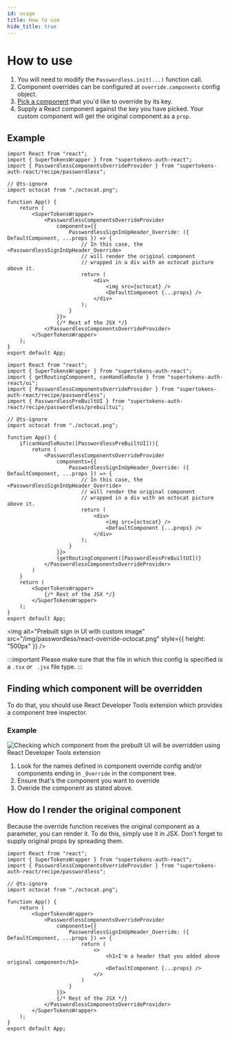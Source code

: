 ```yaml
---
id: usage
title: How to use
hide_title: true
---
```



# How to use

1. You will need to modify the `Passwordless.init(...)` function call.
2. Component overrides can be configured at `override.components` config object.
3. [Pick a component](#finding-which-component-will-be-overridden) that you'd like to override by its key.
4. Supply a React component against the key you have picked. Your custom component will get the original component as a `prop`.

## Example
<FrontendSDKTabs>
<TabItem value="reactjs">

<Question
    question="Do you use react-router-dom?">
<Answer title="Yes">

```tsx
import React from "react";
import { SuperTokensWrapper } from "supertokens-auth-react";
import { PasswordlessComponentsOverrideProvider } from "supertokens-auth-react/recipe/passwordless";

// @ts-ignore
import octocat from "./octocat.png";

function App() {
    return (
        <SuperTokensWrapper>
            <PasswordlessComponentsOverrideProvider
                components={{
                    PasswordlessSignInUpHeader_Override: ({ DefaultComponent, ...props }) => {
                        // In this case, the <PasswordlessSignInUpHeader_Override> 
                        // will render the original component
                        // wrapped in a div with an octocat picture above it.
                        return (
                            <div>
                                <img src={octocat} />
                                <DefaultComponent {...props} />
                            </div>
                        );
                    }
                }}>
                {/* Rest of the JSX */}
            </PasswordlessComponentsOverrideProvider>
        </SuperTokensWrapper>
    );
}
export default App;

```
</Answer>

<Answer title="No">

```tsx
import React from "react";
import { SuperTokensWrapper } from "supertokens-auth-react";
import { getRoutingComponent, canHandleRoute } from "supertokens-auth-react/ui";
import { PasswordlessComponentsOverrideProvider } from "supertokens-auth-react/recipe/passwordless";
import { PasswordlessPreBuiltUI } from "supertokens-auth-react/recipe/passwordless/prebuiltui";

// @ts-ignore
import octocat from "./octocat.png";

function App() {
    if(canHandleRoute([PasswordlessPreBuiltUI])){
        return (
            <PasswordlessComponentsOverrideProvider
                components={{
                    PasswordlessSignInUpHeader_Override: ({ DefaultComponent, ...props }) => {
                        // In this case, the <PasswordlessSignInUpHeader_Override> 
                        // will render the original component
                        // wrapped in a div with an octocat picture above it.
                        return (
                            <div>
                                <img src={octocat} />
                                <DefaultComponent {...props} />
                            </div>
                        );
                    }
                }}>
                {getRoutingComponent([PasswordlessPreBuiltUI])}
            </PasswordlessComponentsOverrideProvider>
        )
    }
    return (
        <SuperTokensWrapper>
            {/* Rest of the JSX */}
        </SuperTokensWrapper>
    );
}
export default App;

```
</Answer>

</Question>

<img alt="Prebuilt sign in UI with custom image" src="/img/passwordless/react-override-octocat.png" style={{
    height: "500px"
}} />

:::important
Please make sure that the file in which this config is specified is a `.tsx` or ` .jsx` file type.
:::

</TabItem>
</FrontendSDKTabs>

## Finding which component will be overridden
To do that, you should use React Developer Tools extension which provides a component tree inspector.

### Example
<img alt="Checking which component from the prebuilt UI will be overridden using React Developer Tools extension" src="/img/passwordless/override/find-component.png" />

1. Look for the names defined in component override config and/or components ending in `_Override` in the component tree.
2. Ensure that's the component you want to override
3. Overide the component as stated above.

## How do I render the original component
Because the override function receives the original component as a parameter,
you can render it. To do this, simply use it in JSX. Don't forget to supply original props
by spreading them.

```tsx
import React from "react";
import { SuperTokensWrapper } from "supertokens-auth-react";
import { PasswordlessComponentsOverrideProvider } from "supertokens-auth-react/recipe/passwordless";

// @ts-ignore
import octocat from "./octocat.png";

function App() {
    return (
        <SuperTokensWrapper>
            <PasswordlessComponentsOverrideProvider
                components={{
                    PasswordlessSignInUpHeader_Override: ({ DefaultComponent, ...props }) => {
                        return (
                            <>
                                <h1>I'm a header that you added above original component</h1>
                                <DefaultComponent {...props} />
                            </>
                        )
                    }
                }}>
                {/* Rest of the JSX */}
            </PasswordlessComponentsOverrideProvider>
        </SuperTokensWrapper>
    );
}
export default App;
```